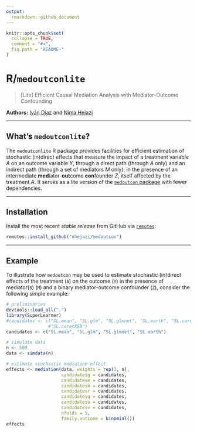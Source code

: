 ---
output:
  rmarkdown::github_document
---

<!-- README.md is generated from README.Rmd. Please edit that file -->

```{r, echo = FALSE}
knitr::opts_chunk$set(
  collapse = TRUE,
  comment = "#>",
  fig.path = "README-"
)
```

# R/`medoutconlite`

> [Lite] Efficient Causal Mediation Analysis with Mediator-Outcome Confounding

__Authors:__ [Iván Díaz](https://idiaz.xyz) and [Nima
Hejazi](https://nimahejazi.org)

---

## What's `medoutconlite`?

The `medoutconlite` R package provides facilities for efficient estimation of
stochastic (in)direct effects that measure the impact of a treatment variable
$A$ on an outcome variable $Y$, through a direct path (through $A$ only) and
an indirect path (through a set of mediators $M$ only), in the presence of an
intermediate <b>med</b>iator-<b>out</b>come <b>con</b>founder $Z$, itself
affected by the treatment $A$. It serves as a lite version of the [`medoutcon`
package](https://github.com/nhejazi/medoutcon) with fewer dependencies.

---

## Installation

Install the most recent _stable release_ from GitHub via
[`remotes`](https://CRAN.R-project.org/package=remotes):

```{r gh-master-installation, eval=FALSE}
remotes::install_github("nhejazi/medoutcon")
```

---

## Example

To illustrate how `medoutcon` may be used to estimate stochastic (in)direct
effects of the treatment (`A`) on the outcome (`Y`) in the presence of
mediator(s) (`M`) and a binary mediator-outcome confounder (`Z`), consider the
following simple example:

```{r simple_example, message=FALSE, warning=FALSE}
# preliminaries
devtools::load_all(".")
library(SuperLearner)
#candidates <- c("SL.mean", "SL.glm", "SL.glmnet", "SL.earth", "SL.caretRF",
                #"SL.caretXGB")
candidates <- c("SL.mean", "SL.glm", "SL.glmnet", "SL.earth")

# simulate data
n <- 500
data <- simdata(n)

# estimate stochastic mediation effect
effects <- mediation(data, weights = rep(1, n),
                     candidatesg = candidates,
                     candidatese = candidates,
                     candidatesm = candidates,
                     candidatesr = candidates,
                     candidatesq = candidates,
                     candidatesu = candidates,
                     candidatesv = candidates,
                     nfolds = 5,
                     family.outcome = binomial())
effects
```

